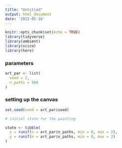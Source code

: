 ```yaml
---
title: "Untitled"
output: html_document
date: '2022-05-18'
---
```


```r
knitr::opts_chunk$set(echo = TRUE)
library(tidyverse)
library(ambient)
library(scico)
library(here)
```

### parameters 

```r
art_par <- list(
  seed = 2, 
  n_paths = 500
)
```


### setting up the canvas 

```r
set.seed(seed = art_par$seed)

# initial state for the painting 

state <- tibble(
  x = runif(n = art_par$n_paths, min = 0, max = 2), 
  y = runif(n = art_par$n_paths, min = 0, max = 2)
)
```

